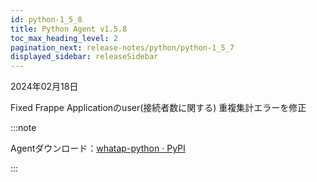 ```yaml
---
id: python-1_5_8
title: Python Agent v1.5.8
toc_max_heading_level: 2
pagination_next: release-notes/python/python-1_5_7
displayed_sidebar: releaseSidebar
---
```


2024年02月18日

<Status>Fixed</Status> Frappe Applicationのuser(接続者数に関する) 重複集計エラーを修正

:::note

Agentダウンロード：[whatap-python · PyPI](https://pypi.org/project/whatap-python/1.5.8/)

:::
